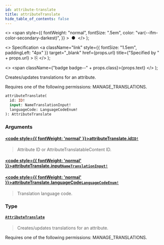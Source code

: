 ```yaml
---
id: attribute-translate
title: attributeTranslate
hide_table_of_contents: false
---
```


  <>
    <span
      style={{
        fontWeight: "normal",
        fontSize: ".5em",
        color: "var(--ifm-color-secondary-darkest)",
      }}
    >
      &nbsp;●&nbsp;
    </span>
  </>
);

  <>
    Specification
    <a
      className="link"
      style={{ fontSize: "1.5em", paddingLeft: "4px" }}
      target="\_blank"
      href={props.url}
      title={"Specified by " + props.url}
    >
      ⎘
    </a>
  </>
);

  <>
    <span className={"badge badge--" + props.class}>{props.text}</span>
  </>
);

Creates/updates translations for an attribute.

Requires one of the following permissions: MANAGE_TRANSLATIONS.

```graphql
attributeTranslate(
  id: ID!
  input: NameTranslationInput!
  languageCode: LanguageCodeEnum!
): AttributeTranslate
```

### Arguments

#### [<code style={{ fontWeight: 'normal' }}>attributeTranslate.<b>id</b></code>](#)<Bullet />[`ID!`](../../api-reference/scalars/id) <Badge class="secondary" text="non-null"/> <Badge class="secondary" text="scalar"/>

> Attribute ID or AttributeTranslatableContent ID.

#### [<code style={{ fontWeight: 'normal' }}>attributeTranslate.<b>input</b></code>](#)<Bullet />[`NameTranslationInput!`](../../api-reference/inputs/name-translation-input) <Badge class="secondary" text="non-null"/> <Badge class="secondary" text="input"/>

>

#### [<code style={{ fontWeight: 'normal' }}>attributeTranslate.<b>languageCode</b></code>](#)<Bullet />[`LanguageCodeEnum!`](../../api-reference/enums/language-code-enum) <Badge class="secondary" text="non-null"/> <Badge class="secondary" text="enum"/>

> Translation language code.

### Type

#### [`AttributeTranslate`](../../api-reference/objects/attribute-translate) <Badge class="secondary" text="object"/>

> Creates/updates translations for an attribute.

Requires one of the following permissions: MANAGE_TRANSLATIONS.

>
